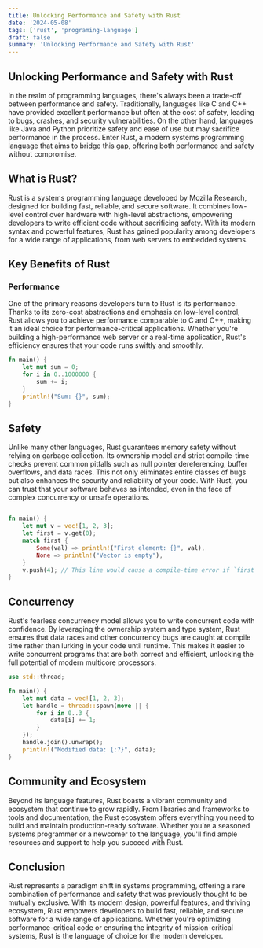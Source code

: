 ```yaml
---
title: Unlocking Performance and Safety with Rust
date: '2024-05-08'
tags: ['rust', 'programing-language']
draft: false
summary: 'Unlocking Performance and Safety with Rust'
---
```


## Unlocking Performance and Safety with Rust

In the realm of programming languages, there's always been a trade-off between performance and safety. Traditionally, languages like C and C++ have provided excellent performance but often at the cost of safety, leading to bugs, crashes, and security vulnerabilities. On the other hand, languages like Java and Python prioritize safety and ease of use but may sacrifice performance in the process. Enter Rust, a modern systems programming language that aims to bridge this gap, offering both performance and safety without compromise.

## What is Rust?

Rust is a systems programming language developed by Mozilla Research, designed for building fast, reliable, and secure software. It combines low-level control over hardware with high-level abstractions, empowering developers to write efficient code without sacrificing safety. With its modern syntax and powerful features, Rust has gained popularity among developers for a wide range of applications, from web servers to embedded systems.

## Key Benefits of Rust

### Performance

One of the primary reasons developers turn to Rust is its performance. Thanks to its zero-cost abstractions and emphasis on low-level control, Rust allows you to achieve performance comparable to C and C++, making it an ideal choice for performance-critical applications. Whether you're building a high-performance web server or a real-time application, Rust's efficiency ensures that your code runs swiftly and smoothly.

```rust
fn main() {
    let mut sum = 0;
    for i in 0..1000000 {
        sum += i;
    }
    println!("Sum: {}", sum);
}
```

## Safety

Unlike many other languages, Rust guarantees memory safety without relying on garbage collection. Its ownership model and strict compile-time checks prevent common pitfalls such as null pointer dereferencing, buffer overflows, and data races. This not only eliminates entire classes of bugs but also enhances the security and reliability of your code. With Rust, you can trust that your software behaves as intended, even in the face of complex concurrency or unsafe operations.

```rust

fn main() {
    let mut v = vec![1, 2, 3];
    let first = v.get(0);
    match first {
        Some(val) => println!("First element: {}", val),
        None => println!("Vector is empty"),
    }
    v.push(4); // This line would cause a compile-time error if `first` were used again
}

```

## Concurrency

Rust's fearless concurrency model allows you to write concurrent code with confidence. By leveraging the ownership system and type system, Rust ensures that data races and other concurrency bugs are caught at compile time rather than lurking in your code until runtime. This makes it easier to write concurrent programs that are both correct and efficient, unlocking the full potential of modern multicore processors.

```rust
use std::thread;

fn main() {
    let mut data = vec![1, 2, 3];
    let handle = thread::spawn(move || {
        for i in 0..3 {
            data[i] += 1;
        }
    });
    handle.join().unwrap();
    println!("Modified data: {:?}", data);
}

```

## Community and Ecosystem

Beyond its language features, Rust boasts a vibrant community and ecosystem that continue to grow rapidly. From libraries and frameworks to tools and documentation, the Rust ecosystem offers everything you need to build and maintain production-ready software. Whether you're a seasoned systems programmer or a newcomer to the language, you'll find ample resources and support to help you succeed with Rust.

## Conclusion

Rust represents a paradigm shift in systems programming, offering a rare combination of performance and safety that was previously thought to be mutually exclusive. With its modern design, powerful features, and thriving ecosystem, Rust empowers developers to build fast, reliable, and secure software for a wide range of applications. Whether you're optimizing performance-critical code or ensuring the integrity of mission-critical systems, Rust is the language of choice for the modern developer.
